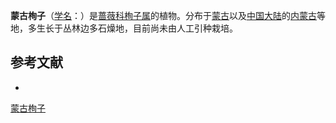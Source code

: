 {{Speciesbox
| name = 蒙古栒子
| status = 
| status_system = 
| image =
| genus = Cotoneaster
| species = mongolicus
| authority = Pojark.
}}

'''蒙古栒子'''（[[学名|学名]]：{{lang|la|''Cotoneaster mongolicus''}}）是[[蔷薇科|蔷薇科]][[栒子属|栒子属]]的植物。分布于[[蒙古|蒙古]]以及[[中国大陆|中国大陆]]的[[内蒙古|内蒙古]]等地，多生长于丛林边多石燥地，目前尚未由人工引种栽培。

== 参考文献 ==
<div class="references-small">
* {{cite web| url =http://www.bioinfo.cn/db05/KmzwSpecies.php?action=view&id=18981| title =蒙古栒子| work =《中国高等植物数据库全库》| publisher =中国科学院微生物研究所| author =昆明植物研究所| accessdate =2009-02-25| deadurl =yes| archiveurl =https://web.archive.org/web/20160305075221/http://www.bioinfo.cn/db05/KmzwSpecies.php?action=view&id=18981| archivedate =2016-03-05}}
</div>
{{Taxonbar|from=Q15228502}}

[[Category:栒子属|蒙古栒子]]


{{植物小作品}}